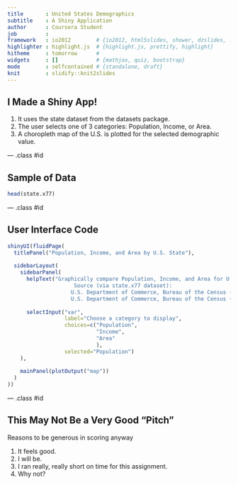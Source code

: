 ```yaml
---
title       : United States Demographics 
subtitle    : A Shiny Application
author      : Coursera Student
job         : 
framework   : io2012        # {io2012, html5slides, shower, dzslides, ...}
highlighter : highlight.js  # {highlight.js, prettify, highlight}
hitheme     : tomorrow      # 
widgets     : []            # {mathjax, quiz, bootstrap}
mode        : selfcontained # {standalone, draft}
knit        : slidify::knit2slides
---
```


## I Made a Shiny App!

1. It uses the state dataset from the datasets package.
2. The user selects one of 3 categories: Population, Income, or Area.
3. A choropleth map of the U.S. is plotted for the selected demographic value.

--- .class #id 

## Sample of Data

```r
head(state.x77)

```

--- .class #id 

## User Interface Code

``` r
shinyUI(fluidPage(
  titlePanel("Population, Income, and Area by U.S. State"),
  
  sidebarLayout(
    sidebarPanel(
      helpText("Graphically compare Population, Income, and Area for U.S. states.
                     Source (via state.x77 dataset):  
                    U.S. Department of Commerce, Bureau of the Census (1977) Statistical Abstract of the United States.
                    U.S. Department of Commerce, Bureau of the Census (1977) County and City Data Book."),
      
      selectInput("var", 
                  label="Choose a category to display",
                  choices=c("Population",
                            "Income",
                            "Area"
                            ),
                  selected="Population")
    ),
    
    mainPanel(plotOutput("map"))
  )
))
```

--- .class #id 

## This May Not Be a Very Good "Pitch"

Reasons to be generous in scoring anyway

1.  It feels good.
2.  I will be.
3.  I ran really, really short on time for this assignment.
4.  Why not?








